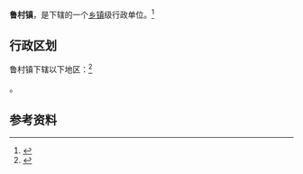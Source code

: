 {{中国乡级行政区
|景观照片文件名 = 鲁村镇风光_20210501_4.jpg
|景观照片大小   = 200px
|景观照片描述   = 鲁村镇自然风光
|37/03/23/102/000}}

'''鲁村镇'''，是{{PRC admin/fullname|37/03/23/102/000|3}}下辖的一个[[乡镇|乡镇]]级行政单位。<ref>{{PRC admin/ref sgc|{{PRC admin/parent|37/03/23/102/000}}}}</ref>

== 行政区划 ==

鲁村镇下辖以下地区：<ref>{{PRC admin/ref sgc|37/03/23/102/000}}</ref>

{{PRC admin/children|37/03/23/102/000}}。

== 参考资料 ==

{{reflist}}

{{行政区划小作品}}
{{PRC admin/navcat|37/03/23/102/000}}